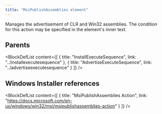 ```yaml
---
title: "MsiPublishAssemblies element"
---
```



Manages the advertisement of CLR and Win32 assemblies. The condition for this action may be specified in the element's inner text.


## Parents

<BlockDefList content={[
    {
      title: "InstallExecuteSequence",
      link: "../installexecutesequence"
    },
    {
      title: "AdvertiseExecuteSequence",
      link: "../advertiseexecutesequence"
    }
  ]}
/>

## Windows Installer references

<BlockDefList content={[
    {
      title: "MsiPublishAssemblies Action",
      link: "https://docs.microsoft.com/en-us/windows/win32/msi/msipublishassemblies-action"
    }
  ]}
/>
